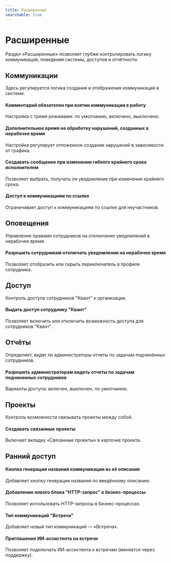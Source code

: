 ```yaml
---
title: Расширенные
searchable: true
---
```


# Расширенные

Раздел «Расширенные» позволяет глубже контролировать логику коммуникаций, поведения системы, доступов и отчётности.

## Коммуникации

Здесь регулируется логика создания и отображения коммуникаций в системе.

#### Комментарий обязателен при взятии коммуникации в работу

Настройка с тремя режимами: по умолчанию, включено, выключено.

#### Дополнительное время на обработку нарушений, созданных в нерабочее время

Настройка регулирует отложенное создание нарушений в зависимости от графика.

#### Создавать сообщение при изменении гибкого крайнего срока исполнителем

Позволяет выбрать, получать ли уведомление при изменении крайнего срока.

#### Доступ к коммуникациям по ссылке

Ограничивает доступ к коммуникациям по ссылке для неучастников.

## Оповещения

Управление правами сотрудников на отключение уведомлений в нерабочее время.

#### Разрешить сотрудникам отключать уведомления на нерабочее время

Позволяет отобразить или скрыть переключатель в профиле сотрудника.

## Доступ

Контроль доступа сотрудников "Квант" к организации.

#### Выдать доступ сотруднику "Квант"

Позволяет включить или отключить возможность доступа для сотрудников "Квант".

## Отчёты

Определяет, видят ли администраторы отчеты по задачам подчинённых сотрудников.

#### Разрешить администраторам видеть отчеты по задачам подчиненных сотрудников

Варианты доступа: включен, выключен, по умолчанию.

## Проекты

Контроль возможности связывать проекты между собой.

#### Создавать связанные проекты

Включает вкладку «Связанные проекты» в карточке проекта.

## Ранний доступ

#### Кнопка генерации названия коммуникации из её описания

Добавляет кнопку генерации названия по введённому описанию.

#### Добавление нового блока "HTTP-запрос" в бизнес-процессы

Позволяет использовать HTTP-запросы в бизнес-процессах.

#### Тип коммуникаций "Встреча"

Добавляет новый тип коммуникаций — «Встреча».

#### Приглашение ИИ-ассистента на встречи

Позволяет подключать ИИ-ассистента к встречам (меняется через поддержку).